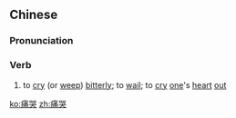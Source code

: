 ==Chinese==
{{zh-forms}}

===Pronunciation===
{{zh-pron
|m=tòngkū
|c=tung3 huk1
|mn=qz,xm,zz:thòng-khàu
|cat=v
}}

===Verb===
{{zh-verb}}

# to [[cry]] (or [[weep]]) [[bitterly]]; to [[wail]]; to [[cry]] [[one]]'s [[heart]] [[out]]

[[ko:痛哭]]
[[zh:痛哭]]